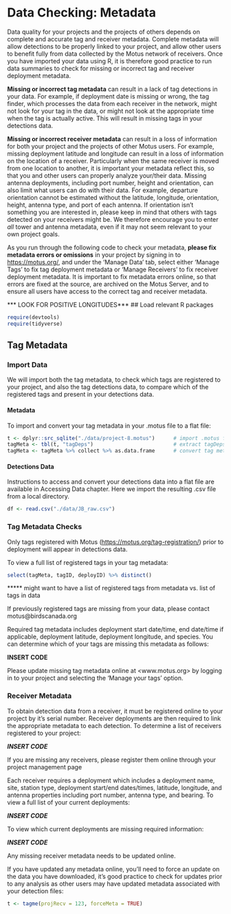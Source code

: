 # Data Checking: Metadata {#checkMetadata}

Data quality for your projects and the projects of others depends on complete and accurate tag and receiver metadata. Complete metadata will allow detections to be properly linked to your project, and allow other users to benefit fully from data collected by the Motus network of receivers. Once you have imported your data using R, it is therefore good practice to run data summaries to check for missing or incorrect tag and receiver deployment metadata.

**Missing or incorrect tag metadata** can result in a lack of tag detections in your data. For example, if deployment date is missing or wrong, the tag finder, which processes the data from each receiver in the network, might not look for your tag in the data, or might not look at the appropriate time when the tag is actually active. This will result in missing tags in your detections data.

**Missing or incorrect receiver metadata** can result in a loss of information for both your project and the projects of other Motus users. For example, missing deployment latitude and longitude can result in a loss of information on the location of a receiver. Particularly when the same receiver is moved from one location to another, it is important your metadata reflect this, so that you and other users can properly analyze your/their data. Missing antenna deployments, including port number, height and orientation, can also limit what users can do with their data. For example, departure orientation cannot be estimated without the latitude, longitude, orientation, height, antenna type, and port of each antenna. If orientation isn't something you are interested in, please keep in mind that others with tags detected on your receivers might be. We therefore encourage you to enter *all* tower and antenna metadata, even if it may not seem relevant to your own project goals.

As you run through the following code to check your metadata, **please fix metadata errors or omissions** in your project by signing in to <https://motus.org/>, and under the 'Manage Data' tab, select either 'Manage Tags' to fix tag deployment metadata or 'Manage Receivers' to fix receiver deployment metadata. It is important to fix metadata errors online, so that errors are fixed at the source, are archived on the Motus Server, and to ensure all users have access to the correct tag and receiver metadata.

*** LOOK FOR POSITIVE LONGITUDES***
## Load relevant R packages

```r

require(devtools)
require(tidyverse)

```

## Tag Metadata {#tagMetadata}

### Import Data {#importTagMeta}

We will import both the tag metadata, to check which tags are registered to your project, and also the tag detections data, to compare which of the registered tags and present in your detections data.

#### Metadata

To import and convert your tag metadata in your .motus file to a flat file: 

```r

t <- dplyr::src_sqlite("./data/project-8.motus")      # import .motus file from your local directory (change directory to match)
tagMeta <- tbl(t, "tagDeps")                          # extract tagDeps table, with tag deployment metadata
tagMeta <- tagMeta %>% collect %>% as.data.frame      # convert tag metadata to a flat file

```

#### Detections Data

Instructions to access and convert your detections data into a flat file are available in Accessing Data chapter.  Here we import the resulting .csv file from a local directory.

```r

df <- read.csv("./data/JB_raw.csv")

```

### Tag Metadata Checks {#tagMetadataChecks}

Only tags registered with Motus (<https://motus.org/tag-registration/>) prior to deployment will appear in detections data.


To view a full list of registered tags in your tag metadata:

```r

select(tagMeta, tagID, deployID) %>% distinct()

```



***** might want to have a list of registered tags from metadata vs. list of tags in data




If previously registered tags are missing from your data, please contact motus@birdscanada.org

Required tag metadata includes deployment start date/time, end date/time if applicable, deployment latitude, deployment longitude, and species.  You can determine which of your tags are missing this metadata as follows:

**INSERT CODE**

Please update missing tag metadata online at <www.motus.org> by logging in to your project and selecting the 'Manage your tags' option.

### Receiver Metadata {#recvMetadata}

To obtain detection data from a receiver, it must be registered online to your project by it's serial number.  Receiver deployments are then required to link the appropriate metadata to each detection.  To determine a list of receivers registered to your project:

***INSERT CODE***

If you are missing any receivers, please register them online through your project management page

Each receiver requires a deployment which includes a deployment name, site, station type, deployment start/end dates/times, latitude, longitude, and antenna properties including port number, antenna type, and bearing. To view a full list of your current deployments:

***INSERT CODE***

To view which current deployments are missing required information:

***INSERT CODE***

Any missing receiver metadata needs to be updated online.

If you have updated any metadata online, you'll need to force an update on the data you have downloaded, it's good practice to check for updates prior to any analysis as other users may have updated metadata associated with your detection files:
```r
t <- tagme(projRecv = 123, forceMeta = TRUE)
```

